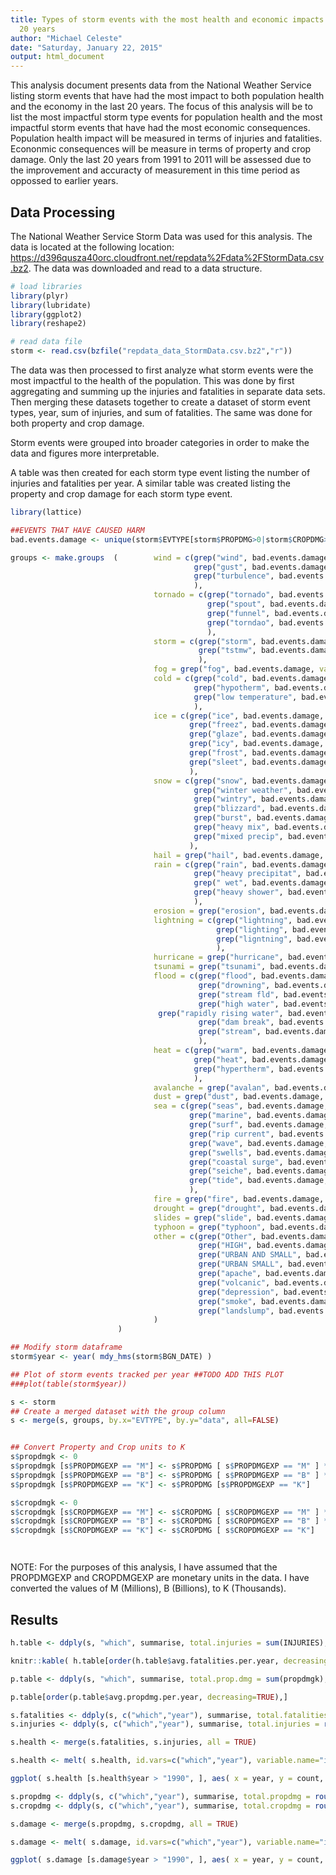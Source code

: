 ```yaml
---
title: Types of storm events with the most health and economic impacts in the last
  20 years
author: "Michael Celeste"
date: "Saturday, January 22, 2015"
output: html_document
---
```


This analysis document presents data from the National Weather Service listing storm events that have had the most impact to both population health and the economy in the last 20 years. The focus of this analysis will be to list the most impactful storm type events for population health and the most impactful storm events that have had the most economic consequences. Population health impact will be measured in terms of injuries and fatalities. Econonmic consequences will be measure in terms of property and crop damage. Only the last 20 years from 1991 to 2011 will be assessed due to the improvement and accuracty of measurement in this time period as oppossed to earlier years.

## Data Processing

The National Weather Service Storm Data was used for this analysis. The data is located at the following location: <https://d396qusza40orc.cloudfront.net/repdata%2Fdata%2FStormData.csv.bz2>. The data was downloaded and read to a data structure. 

```r

# load libraries
library(plyr)
library(lubridate)
library(ggplot2)
library(reshape2)

# read data file
storm <- read.csv(bzfile("repdata_data_StormData.csv.bz2","r"))

```

The data was then processed to first analyze what storm events were the most impactful to the health of the population. This was done by first aggregating and summing up the injuries and fatalities in separate data sets. Then merging these datasets together to create a dataset of storm event types, year, sum of injuries, and sum of fatalities. The same was done for both property and crop damage.

Storm events were grouped into broader categories in order to make the data and figures more interpretable.

A table was then created for each storm type event listing the number of injuries and fatalities per year. A similar table was created listing the property and crop damage for each storm type event.

```r

library(lattice)

##EVENTS THAT HAVE CAUSED HARM
bad.events.damage <- unique(storm$EVTYPE[storm$PROPDMG>0|storm$CROPDMG>0|storm$INJURIES>0|storm$FATALITIES>0] )

groups <- make.groups  (        wind = c(grep("wind", bad.events.damage, value=TRUE, ignore.case=TRUE),
                                         grep("gust", bad.events.damage, value=TRUE, ignore.case=TRUE),
                                         grep("turbulence", bad.events.damage, value=TRUE, ignore.case=TRUE)
                                         ),
                                tornado = c(grep("tornado", bad.events.damage, value=TRUE, ignore.case=TRUE),
                                            grep("spout", bad.events.damage, value=TRUE, ignore.case=TRUE),
                                            grep("funnel", bad.events.damage, value=TRUE, ignore.case=TRUE),
                                            grep("torndao", bad.events.damage, value=TRUE, ignore.case=TRUE)
                                            ),
                                storm = c(grep("storm", bad.events.damage, value=TRUE, ignore.case=TRUE),
                                          grep("tstmw", bad.events.damage, value=TRUE, ignore.case=TRUE)
                                          ),
                                fog = grep("fog", bad.events.damage, value=TRUE, ignore.case=TRUE),
                                cold = c(grep("cold", bad.events.damage, value=TRUE, ignore.case=TRUE),
                                         grep("hypotherm", bad.events.damage, value=TRUE, ignore.case=TRUE),
                                         grep("low temperature", bad.events.damage, value=TRUE, ignore.case=TRUE)
                                         ),
                                ice = c(grep("ice", bad.events.damage, value=TRUE, ignore.case=TRUE),
                                        grep("freez", bad.events.damage, value=TRUE, ignore.case=TRUE),
                                        grep("glaze", bad.events.damage, value=TRUE, ignore.case=TRUE),
                                        grep("icy", bad.events.damage, value=TRUE, ignore.case=TRUE),
                                        grep("frost", bad.events.damage, value=TRUE, ignore.case=TRUE),                                        
                                        grep("sleet", bad.events.damage, value=TRUE, ignore.case=TRUE)                                
                                        ),
                                snow = c(grep("snow", bad.events.damage, value=TRUE, ignore.case=TRUE),
                                         grep("winter weather", bad.events.damage, value=TRUE, ignore.case=TRUE),
                                         grep("wintry", bad.events.damage, value=TRUE, ignore.case=TRUE),
                                         grep("blizzard", bad.events.damage, value=TRUE, ignore.case=TRUE),
                                         grep("burst", bad.events.damage, value=TRUE, ignore.case=TRUE),
                                         grep("heavy mix", bad.events.damage, value=TRUE, ignore.case=TRUE),
                                         grep("mixed precip", bad.events.damage, value=TRUE, ignore.case=TRUE)
                                        ),
                                hail = grep("hail", bad.events.damage, value=TRUE, ignore.case=TRUE),
                                rain = c(grep("rain", bad.events.damage, value=TRUE, ignore.case=TRUE),
                                         grep("heavy precipitat", bad.events.damage, value=TRUE, ignore.case=TRUE),
                                         grep(" wet", bad.events.damage, value=TRUE, ignore.case=TRUE),
                                         grep("heavy shower", bad.events.damage, value=TRUE, ignore.case=TRUE)
                                         ),
                                erosion = grep("erosion", bad.events.damage, value=TRUE, ignore.case=TRUE),
                                lightning = c(grep("lightning", bad.events.damage, value=TRUE, ignore.case=TRUE),
                                              grep("lighting", bad.events.damage, value=TRUE, ignore.case=TRUE),
                                              grep("ligntning", bad.events.damage, value=TRUE, ignore.case=TRUE)
                                              ),
                                hurricane = grep("hurricane", bad.events.damage, value=TRUE, ignore.case=TRUE),
                                tsunami = grep("tsunami", bad.events.damage, value=TRUE, ignore.case=TRUE),
                                flood = c(grep("flood", bad.events.damage, value=TRUE, ignore.case=TRUE),
                                          grep("drowning", bad.events.damage, value=TRUE, ignore.case=TRUE),
                                          grep("stream fld", bad.events.damage, value=TRUE, ignore.case=TRUE),
                                          grep("high water", bad.events.damage, value=TRUE, ignore.case=TRUE),
                                 grep("rapidly rising water", bad.events.damage, value=TRUE, ignore.case=TRUE),
                                          grep("dam break", bad.events.damage, value=TRUE, ignore.case=TRUE),
                                          grep("stream", bad.events.damage, value=TRUE, ignore.case=TRUE)
                                          ),
                                heat = c(grep("warm", bad.events.damage, value=TRUE, ignore.case=TRUE),
                                         grep("heat", bad.events.damage, value=TRUE, ignore.case=TRUE),
                                         grep("hypertherm", bad.events.damage, value=TRUE, ignore.case=TRUE)
                                         ),
                                avalanche = grep("avalan", bad.events.damage, value=TRUE, ignore.case=TRUE),
                                dust = grep("dust", bad.events.damage, value=TRUE, ignore.case=TRUE),
                                sea = c(grep("seas", bad.events.damage, value=TRUE, ignore.case=TRUE),
                                        grep("marine", bad.events.damage, value=TRUE, ignore.case=TRUE),
                                        grep("surf", bad.events.damage, value=TRUE, ignore.case=TRUE),
                                        grep("rip current", bad.events.damage, value=TRUE, ignore.case=TRUE),
                                        grep("wave", bad.events.damage, value=TRUE, ignore.case=TRUE),
                                        grep("swells", bad.events.damage, value=TRUE, ignore.case=TRUE),
                                        grep("coastal surge", bad.events.damage, value=TRUE, ignore.case=TRUE),
                                        grep("seiche", bad.events.damage, value=TRUE, ignore.case=TRUE),                                        
                                        grep("tide", bad.events.damage, value=TRUE, ignore.case=TRUE)
                                        ),
                                fire = grep("fire", bad.events.damage, value=TRUE, ignore.case=TRUE),
                                drought = grep("drought", bad.events.damage, value=TRUE, ignore.case=TRUE),
                                slides = grep("slide", bad.events.damage, value=TRUE, ignore.case=TRUE),
                                typhoon = grep("typhoon", bad.events.damage, value=TRUE, ignore.case=TRUE),
                                other = c(grep("Other", bad.events.damage, value=TRUE, ignore.case=TRUE), 
                                          grep("HIGH", bad.events.damage, value=TRUE, fixed=TRUE),
                                          grep("URBAN AND SMALL", bad.events.damage, value=TRUE, ignore.case=TRUE),
                                          grep("URBAN SMALL", bad.events.damage, value=TRUE, ignore.case=TRUE),
                                          grep("apache", bad.events.damage, value=TRUE, ignore.case=TRUE),
                                          grep("volcanic", bad.events.damage, value=TRUE, ignore.case=TRUE),
                                          grep("depression", bad.events.damage, value=TRUE, ignore.case=TRUE),
                                          grep("smoke", bad.events.damage, value=TRUE, ignore.case=TRUE),
                                          grep("landslump", bad.events.damage, value=TRUE, ignore.case=TRUE)
                                )
                        )

## Modify storm dataframe
storm$year <- year( mdy_hms(storm$BGN_DATE) )

## Plot of storm events tracked per year ##TODO ADD THIS PLOT
###plot(table(storm$year))

s <- storm
## Create a merged dataset with the group column 
s <- merge(s, groups, by.x="EVTYPE", by.y="data", all=FALSE)


## Convert Property and Crop units to K
s$propdmgk <- 0
s$propdmgk [s$PROPDMGEXP == "M"] <- s$PROPDMG [ s$PROPDMGEXP == "M" ] * 1000 
s$propdmgk [s$PROPDMGEXP == "B"] <- s$PROPDMG [ s$PROPDMGEXP == "B" ] * 1000000 
s$propdmgk [s$PROPDMGEXP == "K"] <- s$PROPDMG [s$PROPDMGEXP == "K"]

s$cropdmgk <- 0
s$cropdmgk [s$CROPDMGEXP == "M"] <- s$CROPDMG [ s$CROPDMGEXP == "M" ] * 1000 
s$cropdmgk [s$CROPDMGEXP == "B"] <- s$CROPDMG [ s$CROPDMGEXP == "B" ] * 1000000 
s$cropdmgk [s$CROPDMGEXP == "K"] <- s$CROPDMG [ s$CROPDMGEXP == "K"]




```

NOTE: For the purposes of this analysis, I have assumed that the PROPDMGEXP and CROPDMGEXP are monetary units in the data. I have converted the values of M (Millions), B (Billions), to K (Thousands).

## Results


```r

h.table <- ddply(s, "which", summarise, total.injuries = sum(INJURIES), avg.injuries.per.year = round(sum(INJURIES)/(max(year)-min(year)),0), total.fatalities = sum(FATALITIES), avg.fatalities.per.year = round(sum(FATALITIES)/(max(year)-min(year)),0) )

knitr::kable( h.table[order(h.table$avg.fatalities.per.year, decreasing=TRUE),] , row.names=FALSE )

p.table <- ddply(s, "which", summarise, total.prop.dmg = sum(propdmgk), avg.propdmg.per.year = round(sum(propdmgk)/(max(year)-min(year)),0), total.cropdmg = sum(cropdmgk), avg.cropdmg.per.year = round(sum(cropdmgk)/(max(year)-min(year)),0) )

p.table[order(p.table$avg.propdmg.per.year, decreasing=TRUE),]

s.fatalities <- ddply(s, c("which","year"), summarise, total.fatalities = round(sum(FATALITIES),0))
s.injuries <- ddply(s, c("which","year"), summarise, total.injuries = round(sum(INJURIES),0))

s.health <- merge(s.fatalities, s.injuries, all = TRUE)

s.health <- melt( s.health, id.vars=c("which","year"), variable.name="issue", value.name="count" )

ggplot( s.health [s.health$year > "1990", ], aes( x = year, y = count, colour=issue)) + geom_line() + facet_wrap( ~ which, scales="free_y" )

s.propdmg <- ddply(s, c("which","year"), summarise, total.propdmg = round(sum(PROPDMG),0))
s.cropdmg <- ddply(s, c("which","year"), summarise, total.cropdmg = round(sum(CROPDMG),0))

s.damage <- merge(s.propdmg, s.cropdmg, all = TRUE)

s.damage <- melt( s.damage, id.vars=c("which","year"), variable.name="issue", value.name="count" )

ggplot( s.damage [s.damage$year > "1990", ], aes( x = year, y = count, colour=issue)) + geom_line() + facet_wrap( ~ which, scales="free_y" )

```

